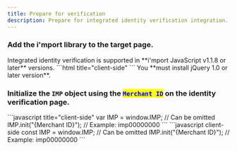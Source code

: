 ```yaml
---
title: Prepare for verification
description: Prepare for integrated identity verification integration.
---
```



### Add the **i'mport library** to the target page.

<Hint style="info">
Integrated identity verification is supported in **i'mport JavaScript v1.1.8 or later** versions.

</Hint>

<Tabs>
<Tab title="HTML">
```html title="client-side"
<!-- jQuery -->
<script type="text/javascript" src="https://code.jquery.com/jquery-1.12.4.min.js" ></script>
<!-- iamport.payment.js -->
<script type="text/javascript" src="https://cdn.iamport.kr/js/iamport.payment-{SDK-latest version}.js"></script>
```

</Tab>
</Tabs>

<Hint style="danger">
You **must install jQuery 1.0 or later version**.

</Hint>

### Initialize the `IMP` object using the <mark style="color:blue;">**`Merchant ID`**</mark> on the identity verification page.

<Tabs>
<Tab title="JavaScript">
```javascript title="client-side"
var IMP = window.IMP; // Can be omitted
IMP.init("{Merchant ID}"); // Example: imp00000000
```

</Tab>

<Tab title="JavaScript(ES Next)">
```javascript
client-side
const IMP = window.IMP; // Can be omitted
IMP.init("{Merchant ID}"); // Example: imp00000000
```

</Tab>
</Tabs>
